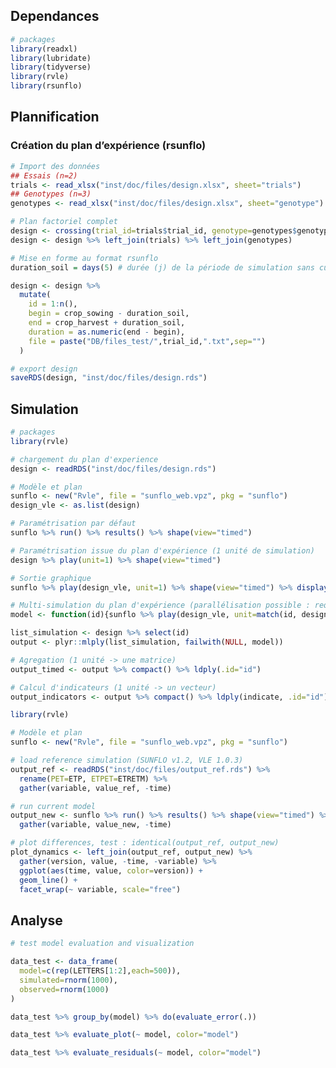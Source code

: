 
## Dependances
```r
# packages
library(readxl)
library(lubridate)
library(tidyverse)
library(rvle)
library(rsunflo)
```


## Plannification

### Création du plan d'expérience (rsunflo)
```r
# Import des données
## Essais (n=2)
trials <- read_xlsx("inst/doc/files/design.xlsx", sheet="trials")
## Genotypes (n=3)
genotypes <- read_xlsx("inst/doc/files/design.xlsx", sheet="genotype")

# Plan factoriel complet
design <- crossing(trial_id=trials$trial_id, genotype=genotypes$genotype)
design <- design %>% left_join(trials) %>% left_join(genotypes)

# Mise en forme au format rsunflo
duration_soil = days(5) # durée (j) de la période de simulation sans culture

design <- design %>%
  mutate(
    id = 1:n(),
    begin = crop_sowing - duration_soil,
    end = crop_harvest + duration_soil,
    duration = as.numeric(end - begin),
    file = paste("DB/files_test/",trial_id,".txt",sep="")
  ) 

# export design
saveRDS(design, "inst/doc/files/design.rds")
```



## Simulation

```r
# packages
library(rvle)

# chargement du plan d'experience
design <- readRDS("inst/doc/files/design.rds")

# Modèle et plan
sunflo <- new("Rvle", file = "sunflo_web.vpz", pkg = "sunflo")
design_vle <- as.list(design)

# Paramétrisation par défaut
sunflo %>% run() %>% results() %>% shape(view="timed")

# Paramétrisation issue du plan d'expérience (1 unité de simulation)
design %>% play(unit=1) %>% shape(view="timed")

# Sortie graphique
sunflo %>% play(design_vle, unit=1) %>% shape(view="timed") %>% display()

# Multi-simulation du plan d'expérience (parallélisation possible : require(doMC), ?mlply)
model <- function(id){sunflo %>% play(design_vle, unit=match(id, design_vle$id)) %>% shape(view="timed")}

list_simulation <- design %>% select(id) 
output <- plyr::mlply(list_simulation, failwith(NULL, model))

# Agregation (1 unité -> une matrice)
output_timed <- output %>% compact() %>% ldply(.id="id")

# Calcul d'indicateurs (1 unité -> un vecteur)
output_indicators <- output %>% compact() %>% ldply(indicate, .id="id")
```


```r
library(rvle)

# Modèle et plan
sunflo <- new("Rvle", file = "sunflo_web.vpz", pkg = "sunflo")

# load reference simulation (SUNFLO v1.2, VLE 1.0.3)
output_ref <- readRDS("inst/doc/files/output_ref.rds") %>%
  rename(PET=ETP, ETPET=ETRETM) %>% 
  gather(variable, value_ref, -time) 

# run current model
output_new <- sunflo %>% run() %>% results() %>% shape(view="timed") %>%
  gather(variable, value_new, -time)

# plot differences, test : identical(output_ref, output_new)
plot_dynamics <- left_join(output_ref, output_new) %>% 
  gather(version, value, -time, -variable) %>% 
  ggplot(aes(time, value, color=version)) +
  geom_line() +
  facet_wrap(~ variable, scale="free")

```


## Analyse
```r
# test model evaluation and visualization

data_test <- data_frame(
  model=c(rep(LETTERS[1:2],each=500)),
  simulated=rnorm(1000),
  observed=rnorm(1000)
)

data_test %>% group_by(model) %>% do(evaluate_error(.))

data_test %>% evaluate_plot(~ model, color="model")

data_test %>% evaluate_residuals(~ model, color="model")

```
